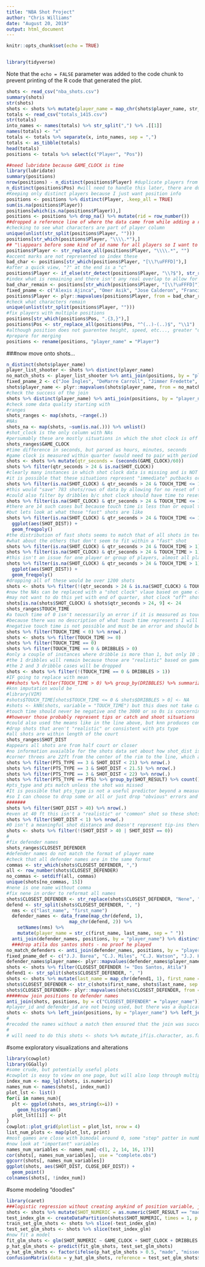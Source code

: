 ```yaml
---
title: "NBA Shot Project"
author: "Chris Williams"
date: "August 20, 2019"
output: html_document
---
```


```r
knitr::opts_chunk$set(echo = TRUE)
```

```r
```

```r
library(tidyverse)
```

Note that the `echo = FALSE` parameter was added to the code chunk to prevent printing of the R code that generated the plot.

```r
shots <- read_csv("nba_shots.csv")
summary(shots)
str(shots)
shots <- shots %>% mutate(player_name = map_chr(shots$player_name, str_to_title))
totals <- read_csv("totals_1415.csv")
str(totals)
into_names <- names(totals) %>% str_split(",") %>% .[[1]]
names(totals) <- "x"
totals <- totals %>% separate(x, into_names, sep = ",")
totals <- as_tibble(totals)
head(totals)
positions <- totals %>% select(c("Player", "Pos"))
```

```r
##need lubridate because GAME_CLOCK is time
library(lubridate)
summary(positions)
nrow(positions) - n_distinct(positions$Player) #duplicate players from being on different teams
n_distinct(positions$Pos) #will need to handle this later, there are dual positions
#Keeping only distinct players because I just want position info
positions <- positions %>% distinct(Player, .keep_all = TRUE)
sum(is.na(positions$Player))
positions[which(is.na(positions$Player)),]
positions <- positions %>% drop_na() %>% mutate(rid = row_number())
##dropped a reference line of where the data came from while adding a row id number "unique identifier"
#checking to see what characters are part of player column
unique(unlist(str_split(positions$Player, "")))
positions[str_which(positions$Player, "\\\\.*"),]
## "\\appears before some kind of id name for all players so I want to remove this and the id name"
positions$Player <- str_replace_all(positions$Player, "\\\\.*", "")
#accent marks are not represented so index these
bad_char <- positions[str_which(positions$Player, "[\\?\uFFFD]"),]
#after a quick view, "?" at the end is a "c"
positions$Player <- if_else(str_detect(positions$Player, "\\?$"), str_replace(positions$Player, "\\?$", "c"), positions$Player)
#index what is remaining and there isn't any real overlap to allow for an effective ifelse...
bad_char_remain <- positions[str_which(positions$Player, "[\\?\uFFFD]"),]
fixed_pname <- c("Alexis Ajinca", "Omer Asik", "Jose Calderon", "Francisco Garcia", "Manu Ginobili", "Jorge Gutierrez", "Nene Hilario", "Ersan Ilyasova", "Donatas Motiejunas", "Damjan Rudez", "Dennis Schroder", "Kevin Seraphin", "Hedo Turkoglu", "Jonas Valanciunas", "Anderson Varejao", "Greivis Vasquez", "Nikola Vucevic")
positions$Player <- plyr::mapvalues(positions$Player, from = bad_char_remain$Player, to = fixed_pname)
#check what characters remain
unique(unlist(str_split(positions$Player, "")))
#fix players with multiple positions
positions[str_which(positions$Pos, ".{3,}"),]
positions$Pos <- str_replace_all(positions$Pos, "^(..)-(..)$", "\\1")
#although position does not guarentee height, speed, etc..., greater "distance" between the positions of shooters and defenders should represent "mismatch" scenarios.
#prepare for merging
positions <- rename(positions, "player_name" = "Player")
```
###now move onto shots...
```r
n_distinct(shots$player_name)
player_list_shooter <- shots %>% distinct(player_name)
no_match_shots <- player_list_shooter %>% anti_join(positions, by = "player_name")
fixed_pname_2 <- c("Joe Ingles", "DeMarre Carroll", "Jimmer Fredette", "Monta Ellis", "J.J. Barea", "Al-Farouq Aminu", "Dirk Nowitzki", "Kyle O'Quinn", "LeBron James", "C.J. Watson", "C.J. Miles", "Danilo Gallinari", "J.J. Hickson", "P.J. Tucker", "Nerlens Noel", "K.J. McDaniels", "JaKarr Sampson", "Luc Mbah a Moute", "O.J. Mayo", "Beno Udrih", "Amar'e Stoudemire", "Tim Hardaway", "D.J. Augustin", "Dwyane Wade", "Ray McCallum", "Ben McLemore", "DeMarcus Cousins", "Steven Adams", "J.J. Redick", "DeAndre Jordan", "CJ McCollum", "LaMarcus Aldridge", "Allen Crabbe", "Zach LaVine")
shots$player_name <- plyr::mapvalues(shots$player_name, from = no_match_shots$player_name, to = fixed_pname_2)
#check the success of the join
shots %>% distinct(player_name) %>% anti_join(positions, by = "player_name")
#check some data quality starting with
#ranges
shots_ranges <- map(shots, ~range(.))
#NAs
shots_na <- map(shots, ~sum(is.na(.))) %>% unlist()
#shot_clock is the only column with NAs
#persumably these are mostly situations in which the shot clock is off (i.e., end of quarters)
shots_ranges$GAME_CLOCK
#time difference in seconds, but parsed as hours, minutes, seconds
#game clock is measured within quarter (would need to pair with period to get game time across quarters)
shots <- shots %>% mutate(qtr_seconds = (seconds(GAME_CLOCK)/60))
shots %>% filter(qtr_seconds > 24 & is.na(SHOT_CLOCK))
#clearly many instances in which shot clock data is missing and is NOT the end of a quarter
#it is possible that these situations represent "immediate" putbacks or shots off of rebounds when shot clock gets reset (but shot clock should still be recorded) or shots off of turnovers or shots "launched" from across court
shots %>% filter(is.na(SHOT_CLOCK) & qtr_seconds > 24 & TOUCH_TIME <= 1) %>% nrow(.)
#this would "save" 783 shots/rows of data by allowing for no reset of the shot clock on a "fast" rebound+shot or a loose ball and then fast shot
#could also filter by dribbles b/c shot clock should have time to reset when dribble is greater than zero or 1
shots %>% filter(is.na(SHOT_CLOCK) & qtr_seconds > 24 & TOUCH_TIME <= 1 & DRIBBLES >= 1) %>% group_by(DRIBBLES) %>% tally()
#there are 14 such cases but because touch time is less than or equal to 1 and dribbles is not greater than 1 (which would suggest an error in the data) these cases can be kept
#but lets look at what those "fast" shots are like
shots %>% filter(is.na(SHOT_CLOCK) & qtr_seconds > 24 & TOUCH_TIME <= 1) %>%
  ggplot(aes(SHOT_DIST)) +
  geom_freqpoly()
#the distribution of fast shots seems to match that of all shots in terms of shot distance
#what about the others that don't seem to fit within a "fast" shot
shots %>% filter(is.na(SHOT_CLOCK) & qtr_seconds > 24 & TOUCH_TIME > 1)
shots %>% filter(is.na(SHOT_CLOCK) & qtr_seconds > 24 & TOUCH_TIME > 1) %>% group_by(player_name) %>% tally() %>% arrange(desc(`n`))
#this isn't an issue for one player or group of players, almost all players 
shots %>% filter(is.na(SHOT_CLOCK) & qtr_seconds > 24 & TOUCH_TIME > 1) %>%
  ggplot(aes(SHOT_DIST)) +
  geom_freqpoly()
#dropping all of these would be over 1200 shots
shots <- shots %>% filter(!(qtr_seconds > 24 & is.na(SHOT_CLOCK) & TOUCH_TIME > 1))
#now the NAs can be replaced with a "shot clock" vlaue based on game clock if needed
#may not want to do this yet with end of quarter, shot clock "off" shots, but can do it for "fast shots" assigning a 24 when appropriate 
shots[is.na(shots$SHOT_CLOCK) & shots$qtr_seconds > 24, 9] <- 24
shots_ranges$TOUCH_TIME
#a touch time of 0 isn't necessarily an error if it is measured as touch time other than shooting
#because there was no description of what touch time represents I will explore
#negative touch time is not possible and must be an error and should be dropped (lose over 300 shots)
shots %>% filter(TOUCH_TIME < 0) %>% nrow(.)
shots <- shots %>% filter(TOUCH_TIME >= 0)
shots %>% filter(TOUCH_TIME == 0)
shots %>% filter(TOUCH_TIME == 0 & DRIBBLES > 0)
#only a couple of instances where dribble is more than 1, but only 10 instances total
#the 1 dribbles will remain because those are "realistic" based on game time, shot clock, etc...
#the 2 and 3 dribble cases will be dropped
shots <- shots %>% filter(!(TOUCH_TIME == 0 & DRIBBLES > 1))
#IF going to replace with mean
###shots %>% filter(TOUCH_TIME > 0) %>% group_by(DRIBBLES) %>% summarize(ave_tt = mean(TOUCH_TIME), sd_tt = sd(TOUCH_TIME), cnt = n()) %>% filter(cnt > 40)
#knn imputation would be
#library(VIM)
#shots$TOUCH_TIME[shots$TOUCH_TIME <= 0 & shots$DRIBBLES > 0] <- NA
#shots <- kNN(shots, variable = "TOUCH_TIME") but this does not take care of the large number of 0s
#touch time should never be negative and the 3000 or so 0s is concerning if it supposed to include shooting time;
##however those probably represent tips or catch and shoot situations
#could also used the means like in the line above, but knn produces consistently lower values and sd tends to be greater than 1 but around 1.15-1.35 for each dribble
#drop shots that aren't "realistic" or consistent with pts type
#all shots are within length of the court
shots_ranges$SHOT_DIST
#appears all shots are from half court or closer
#no information avaialble for the shots data set about how shot_dist is measured
#corner threes are 22ft from the center of the rim to the line, which allows for instances of three pt shots shorter than 22 (e.g., foot on the line but called a three, shot_dist is measured from "front" of the rim)
shots %>% filter(PTS_TYPE == 3 & SHOT_DIST < 21) %>% nrow(.)
shots %>% filter(PTS_TYPE == 3 & SHOT_DIST < 21.5) %>% nrow(.)
shots %>% filter(PTS_TYPE == 3 & SHOT_DIST < 22) %>% nrow(.)
shots %>% filter(PTS_TYPE == PTS) %>% group_by(SHOT_RESULT) %>% count()
#pts_type and pts match unless the shot was missed
#It is possible that pts_type is not a useful predictor beyond a measure of distance etc...
#so I can choose to drop some or all or just drop "obvious" errors and recode others or not include pts_type in the model at all
#######
shots %>% filter(SHOT_DIST > 40) %>% nrow(.)
#even at 40 ft this isn't a "realistic" or "common" shot so these shots will be dropped as "outliers"
shots %>% filter(SHOT_DIST < 1) %>% nrow(.)
#0 isn't a meaningful shot distance and doesn't represent tip-ins there should be more than 4 if that were the case
shots <- shots %>% filter(!(SHOT_DIST > 40 | SHOT_DIST == 0))
#
#fix defender names
shots_ranges$CLOSEST_DEFENDER
#defender names do not match the format of player name
#check that all defender names are in the same format
commas <- str_which(shots$CLOSEST_DEFENDER, ",")
all <- row_number(shots$CLOSEST_DEFENDER)
no_commas <- setdiff(all, commas)
unique(shots[no_commas, 15])
#nene is one name without comma
#fix nene in order to reformat all names
shots$CLOSEST_DEFENDER <- str_replace(shots$CLOSEST_DEFENDER, "Nene", "Hilario, Nene")
defend <- str_split(shots$CLOSEST_DEFENDER, ", ")
  nms <- c("last_name", "first_name")
  defender_names <- data_frame(map_chr(defend, 1),
                       map_chr(defend, 2)) %>%
    setNames(nms) %>%
    mutate(player_name = str_c(first_name, last_name, sep = " "))
  anti_join(defender_names, positions, by = "player_name") %>% distinct(player_name)
  ###drop atila dos santos shots - no proof he played
no_match_defenders <- anti_join(defender_names, positions, by = "player_name") %>% distinct(player_name) %>% filter(player_name != "Atila Dos Santos")
fixed_pname_def <- c("J.J. Barea", "C.J. Miles", "C.J. Watson", "J.J. Hickson", "Tim Hardaway", "J.J. Redick", "P.J. Tucker", "K.J. McDaniels", "C.J. Wilcox", "P.J. Hairston", "Jeffery Taylor", "Luigi Datome", "Chuck Hayes", "Glen Rice", "T.J. Warren", "Toure' Murry")
defender_names$player_name<- plyr::mapvalues(defender_names$player_name, from = no_match_defenders$player_name, to = fixed_pname_def)
shots <- shots %>% filter(CLOSEST_DEFENDER != "Dos Santos, Atila")
defend1 <- str_split(shots$CLOSEST_DEFENDER, ", ")
shots <- shots %>% mutate(last_name = map_chr(defend1, 1), first_name = map_chr(defend1, 2))
shots$CLOSEST_DEFENDER <- str_c(shots$first_name, shots$last_name, sep = " ")
shots$CLOSEST_DEFENDER<- plyr::mapvalues(shots$CLOSEST_DEFENDER, from = no_match_defenders$player_name, to = fixed_pname_def)
#####now join positions to defender names
anti_join(shots, positions, by = c("CLOSEST_DEFENDER" = "player_name")) %>% select(CLOSEST_DEFENDER)
#player_id and defender_id are not being used, but there was a duplicate defender_id for quincy pondexter...
shots <- shots %>% left_join(positions, by = "player_name") %>% left_join(positions, by = c("CLOSEST_DEFENDER" = "player_name")) %>% rename("POS_DEF" = "Pos.y", "POS_SHOOTER" = "Pos.x", "rid_DEF" = "rid.y", "rid_SHOOTER" = "rid.x")
#
#recoded the names without a match then ensured that the join was successful
#
# will need to do this shots <- shots %>% mutate_if(is.character, as.factor)
```
#some exploratory visualizations and alterations
```r
library(cowplot)
library(GGally)
#some crude, but potentially useful plots
#cowplot is easy to view on one page, but will also loop through multiple pages
index_num <- map_lgl(shots, is.numeric)
names_num <- names(shots[, index_num])
plot_lst <- list()
for(i in names_num){
  plt <- ggplot(shots, aes_string(x=i)) +
    geom_histogram()
  plot_lst[[i]] <- plt
}
cowplot::plot_grid(plotlist = plot_lst, nrow = 4)
list_num_plots <- map(plot_lst, print)
#most games are close with bimodal around 0, some "step" patter in number of shots, very few overtime games, relatively normal distr of shot clock with many at 24 (likely off rebounds), most dribbles under 5 short touch time, shots seem to match "modern" nba with most either close or far with relatively few midrange, doesn't seem to be data error in reporting pts type (at least in putting a number other than 2 or 3), most shots occur with a defender with 5 or so feet, fgm is either 1 or 0
#now look at "important" variables
names_num_variables <- names_num[-c(1, 2, 14, 16, 17)]
cor(shots[, names_num_variables], use = "complete.obs")
ggcorr(shots[, names_num_variables])
ggplot(shots, aes(SHOT_DIST, CLOSE_DEF_DIST)) +
  geom_point()
colnames(shots[, !index_num])
```
#some modeling "doodles"
```r
library(caret)
###logistic regression without creating anykind of position variable, just an interaction
shots <- shots %>% mutate(SHOT_NUMERIC = as.numeric(SHOT_RESULT == "made"))
test_index_glm <- createDataPartition(shots$SHOT_NUMERIC, times = 1, p = 0.5, list = FALSE)
train_set_glm_shots <- shots %>% slice(-test_index_glm)
test_set_glm_shots <- shots %>% slice(test_index_glm)
#now fit a model
fit_glm_shots <- glm(SHOT_NUMERIC ~ GAME_CLOCK + SHOT_CLOCK + DRIBBLES + TOUCH_TIME + SHOT_DIST + PTS_TYPE + CLOSE_DEF_DIST + POS_DEF*POS_SHOOTER, data = train_set_glm_shots, family = "binomial")
p_hat_glm_shots <- predict(fit_glm_shots, test_set_glm_shots)
y_hat_glm_shots <- factor(ifelse(p_hat_glm_shots > 0.5, "made", "missed"))
confusionMatrix(data = y_hat_glm_shots, reference = test_set_glm_shots$SHOT_RESULT)
```
